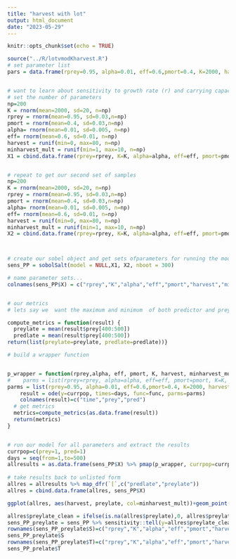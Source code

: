 ```yaml
---
title: "harvest with lot"
output: html_document
date: "2023-05-29"
---
```


```r
knitr::opts_chunk$set(echo = TRUE)
```

```r

source("../R/lotvmodKharvest.R")
# set parameter list
pars = data.frame(rprey=0.95, alpha=0.01, eff=0.6,pmort=0.4, K=2000, harvest=10, minharvest=50)


# want to learn about sensitivity to growth rate (r) and carrying capacity 
# set the number of parameters
np=200
K = rnorm(mean=2000, sd=20, n=np)
rprey = rnorm(mean=0.95, sd=0.03,n=np)
pmort = rnorm(mean=0.4, sd=0.03,n=np)
alpha= rnorm(mean=0.01, sd=0.005, n=np)
eff= rnorm(mean=0.6, sd=0.01, n=np)
harvest = runif(min=0, max=80, n=np)
minharvest_mult = runif(min=1, max=10, n=np)
X1 = cbind.data.frame(rprey=rprey, K=K, alpha=alpha, eff=eff, pmort=pmort, harvest=harvest, minharvest_mult=minharvest_mult)


# repeat to get our second set of samples
np=200
K = rnorm(mean=2000, sd=20, n=np)
rprey = rnorm(mean=0.95, sd=0.03,n=np)
pmort = rnorm(mean=0.4, sd=0.03,n=np)
alpha= rnorm(mean=0.01, sd=0.005, n=np)
eff= rnorm(mean=0.6, sd=0.01, n=np)
harvest = runif(min=0, max=80, n=np)
minharvest_mult = runif(min=1, max=10, n=np)
X2 = cbind.data.frame(rprey=rprey, K=K, alpha=alpha, eff=eff, pmort=pmort, harvest=harvest, minharvest_mult=minharvest_mult)



# create our sobel object and get sets ofparameters for running the model
sens_PP = sobolSalt(model = NULL,X1, X2, nboot = 300)

# name parameter sets...
colnames(sens_PP$X) = c("rprey","K","alpha","eff","pmort","harvest","minharvest_mult")


# our metrics 
# lets say we  want the maximum and minimum  of both predictor and prey

compute_metrics = function(result) {
  preylate = mean(result$prey[400:500])
  predlate = mean(result$prey[400:500])
return(list(preylate=preylate, predlate=predlate))}

# build a wrapper function


p_wrapper = function(rprey,alpha, eff, pmort, K, harvest, minharvest_mult, currpop, days, func) {
#    parms = list(rprey=rprey, alpha=alpha, eff=eff, pmort=pmort, K=K, harvest=harvest, minharvest=harvest*minharvest_mult)
parms = list(rprey=0.95, alpha=0.01, eff=0.6,pmort=0.4, K=2000, harvest=harvest, minharvest=harvest*minharvest_mult)
    result = ode(y=currpop, times=days, func=func, parms=parms) 
    colnames(result)=c("time","prey","pred")
  # get metrics
  metrics=compute_metrics(as.data.frame(result))
  return(metrics)
}


# run our model for all parameters and extract the results
currpop=c(prey=1, pred=1)
days = seq(from=1,to=500)
allresults = as.data.frame(sens_PP$X) %>% pmap(p_wrapper, currpop=currpop, days=days, func=lotvmodKharvest)
 
# take results back to unlisted form
allres = allresults %>% map_dfr(`[`,c("predlate","preylate"))
allres = cbind.data.frame(allres, sens_PP$X)

ggplot(allres, aes(harvest, preylate, col=minharvest_mult))+geom_point()

allres$preylate_clean = ifelse(is.na(allres$preylate),0, allres$preylate)
sens_PP_preylate = sens_PP %>% sensitivity::tell(y=allres$preylate_clean)
rownames(sens_PP_preylate$S)=c("rprey","K","alpha","eff","pmort","harvest","hm")
sens_PP_preylate$S
rownames(sens_PP_preylate$T)=c("rprey","K","alpha","eff","pmort","harvest","hm")
sens_PP_prelate$T

```
